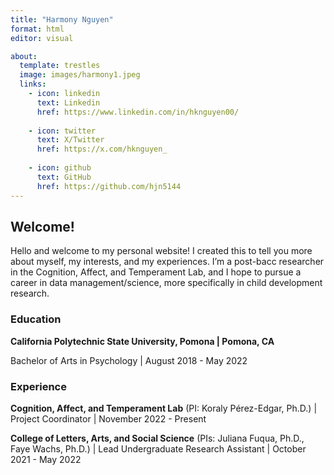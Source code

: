 ```yaml
---
title: "Harmony Nguyen"
format: html
editor: visual

about: 
  template: trestles
  image: images/harmony1.jpeg
  links: 
    - icon: linkedin
      text: Linkedin
      href: https://www.linkedin.com/in/hknguyen00/
      
    - icon: twitter
      text: X/Twitter
      href: https://x.com/hknguyen_
      
    - icon: github
      text: GitHub
      href: https://github.com/hjn5144
---
```


## Welcome!

Hello and welcome to my personal website! I created this to tell you more about myself, my interests, and my experiences. I'm a post-bacc researcher in the Cognition, Affect, and Temperament Lab, and I hope to pursue a career in data management/science, more specifically in child development research.

### Education

**California Polytechnic State University, Pomona \| Pomona, CA**

Bachelor of Arts in Psychology \| August 2018 - May 2022

### Experience

**Cognition, Affect, and Temperament Lab** (PI: Koraly Pérez-Edgar, Ph.D.) \| Project Coordinator \| November 2022 - Present

**College of Letters, Arts, and Social Science** (PIs: Juliana Fuqua, Ph.D., Faye Wachs, Ph.D.) \| Lead Undergraduate Research Assistant \| October 2021 - May 2022
